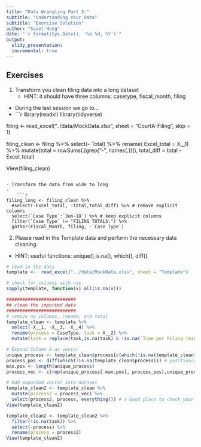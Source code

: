 ```yaml
---
title: "Data Wrangling Part 2:"
subtitle: "Undertanding Your Data"
subtitle: "Exercise Solution"
author: "Savet Hong"
date: "`r format(Sys.Date(), '%b %d, %Y')`"
output:
  slidy_presentation:
  incremental: true
---
```


## Exercises
1. Transform you clean filing data into a long dataset
    + HINT: it should have three columns: casetype, fiscal_month, filing

- During the last session we go to... 
- 
    ```r
library(readxl)
library(tidyverse)    

filing <- read_excel("../data/MockData.xlsx", sheet = "CourtA-Filing", skip = 1)


filing_clean <- filing %>%
      select(- Total) %>%
      rename( Excel_total = X__1) %>%
      mutate(total = rowSums(.[grep("-", names(.))]),
             total_diff = total - Excel_total)
    
View(filing_clean) 
```

- Transform the data from wide to long
- 
    ```r

filing_long <- filing_clean %>%
  #select(-Excel_total, -total,total_diff) %>% # remove explicit columns
  select(`Case Type`:`Jun-18`) %>% # keep explicit columns
  filter(`Case Type` != "FILING TOTALS:") %>%
  gather(Fiscal_Month, filing, -`Case Type`)

```

2. Please read in the Template data and perform the necessary data cleaning.
+ HINT: useful functions: unique(),is.na(), which(), diff()

```r
# read in the data
template <-  read_excel("../data/MockData.xlsx", sheet = "Template")  

# check for columns with nas    
sapply(template, function(x) all(is.na(x)))  

##########################   
## clean the imported data
##########################
# remove na columns, rename, and total
template_clean <- template %>%
  select(-X__1, -X__3, -X__4) %>%
  rename(process = CaseType, task = X__2) %>%
  mutate(task = replace(task,is.na(task) & !is.na(`Time per Filing (mins)`),"total"))

# Expand Column A as vector
unique_process <- template_clean$process[c(which(!is.na(template_clean$process)))] #unique process (in order)
process_pos <- diff(which(!is.na(template_clean$process))) # position/rows between process
max.pos <- length(unique_process) 
process_vec <- c(rep(unique_process[-max.pos], process_pos),unique_process[max.pos]) # repeat values until next occurance 

# Add expanded vector into dataset
template_clean2 <- template_clean %>%
  mutate(process2 = process_vec) %>%
  select(process2, process, everything()) # a Good place to check your code and data
View(template_clean2)

template_clean2 <- template_clean2 %>%
  filter(!is.na(task)) %>%
  select(-process) %>%
  rename(process = process2)
View(template_clean2)

```

